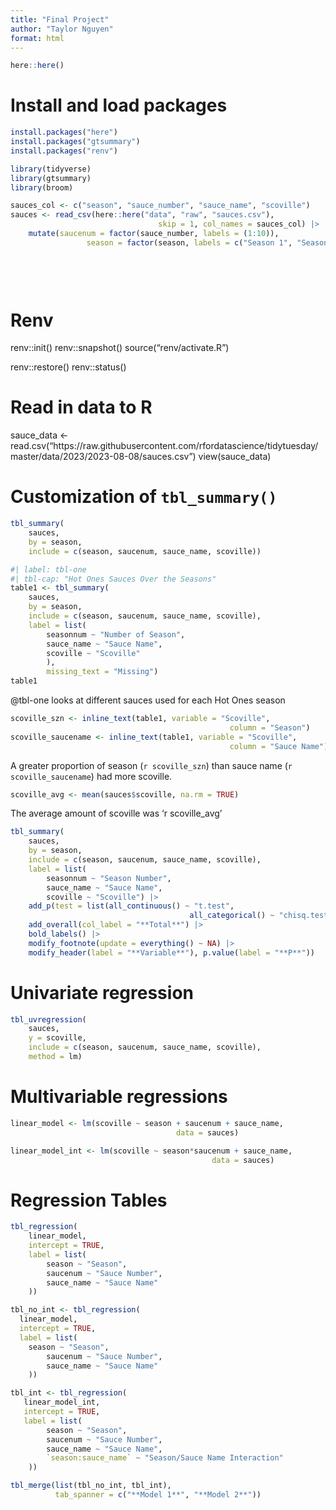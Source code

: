 ```yaml
---
title: "Final Project"
author: "Taylor Nguyen"
format: html
---
```


```r
here::here()
```
# Install and load packages
```r
install.packages("here")
install.packages("gtsummary")
install.packages("renv")

library(tidyverse)
library(gtsummary)
library(broom)

sauces_col <- c("season", "sauce_number", "sauce_name", "scoville")
sauces <- read_csv(here::here("data", "raw", "sauces.csv"),
								 skip = 1, col_names = sauces_col) |>
	mutate(saucenum = factor(sauce_number, labels = (1:10)),
				 season = factor(season, labels = c("Season 1", "Season 2", "Season 3", "Season 4", "Season 5",
																					"Season 6", "Season 7", "Season 8", "Season 9", "Season 10",
																					"Season 11", "Season 12", "Season 13", "Season 14", "Season 15",
																					"Season 16", "Season 17", "Season 18", "Season 19", "Season 20",
																					"Season 21")))
```

# Renv
renv::init()
renv::snapshot()
source("renv/activate.R")

renv::restore()
renv::status()

# Read in data to R
sauce_data <- read.csv("https://raw.githubusercontent.com/rfordatascience/tidytuesday/master/data/2023/2023-08-08/sauces.csv")
view(sauce_data)

																					
# Customization of `tbl_summary()`

```r
tbl_summary(
	sauces,
	by = season,
	include = c(season, saucenum, sauce_name, scoville))
```

```r
#| label: tbl-one
#| tbl-cap: "Hot Ones Sauces Over the Seasons"
table1 <- tbl_summary(
	sauces,
	by = season,
	include = c(season, saucenum, sauce_name, scoville),
	label = list(
		seasonnum ~ "Number of Season",
		sauce_name ~ "Sauce Name",
		scoville ~ "Scoville"
		),
		missing_text = "Missing")
table1
```
@tbl-one looks at different sauces used for each Hot Ones season

```r
scoville_szn <- inline_text(table1, variable = "Scoville", 
                        						 column = "Season")
scoville_saucename <- inline_text(table1, variable = "Scoville", 
                        						 column = "Sauce Name")
```
A greater proportion of season (`r scoville_szn`) than sauce name (`r scoville_saucename`) had more scoville.

```r
scoville_avg <- mean(sauces$scoville, na.rm = TRUE)
```
The average amount of scoville was 'r scoville_avg'

```r
tbl_summary(
 	sauces,
 	by = season,
 	include = c(season, saucenum, sauce_name, scoville),
 	label = list(
 		seasonnum ~ "Season Number",
 		sauce_name ~ "Sauce Name",
 		scoville ~ "Scoville") |>
 	add_p(test = list(all_continuous() ~ "t.test",
										all_categorical() ~ "chisq.test")) |>
	add_overall(col_label = "**Total**") |>
 	bold_labels() |>
 	modify_footnote(update = everything() ~ NA) |>
 	modify_header(label = "**Variable**"), p.value(label = "**P**"))
```
 	
# Univariate regression
```r
tbl_uvregression(
	sauces,
	y = scoville,
	include = c(season, saucenum, sauce_name, scoville),
	method = lm)
```
	
# Multivariable regressions
```r
linear_model <- lm(scoville ~ season + saucenum + sauce_name,
									 data = sauces)
```

```r
linear_model_int <- lm(scoville ~ season*saucenum + sauce_name,
											 data = sauces)
```

# Regression Tables

```r
tbl_regression(
	linear_model,
	intercept = TRUE,
	label = list(
		season ~ "Season",
		saucenum ~ "Sauce Number",
		sauce_name ~ "Sauce Name"
	))
```

```r
tbl_no_int <- tbl_regression(
  linear_model, 
  intercept = TRUE,
  label = list(
  	season ~ "Season",
		saucenum ~ "Sauce Number",
		sauce_name ~ "Sauce Name"
	))

tbl_int <- tbl_regression(
   linear_model_int, 
   intercept = TRUE,
   label = list(
 		season ~ "Season",
 		saucenum ~ "Sauce Number",
 		sauce_name ~ "Sauce Name",
 		`season:sauce_name` ~ "Season/Sauce Name Interaction"
 	))
```

```r
tbl_merge(list(tbl_no_int, tbl_int), 
          tab_spanner = c("**Model 1**", "**Model 2**"))
```
	

